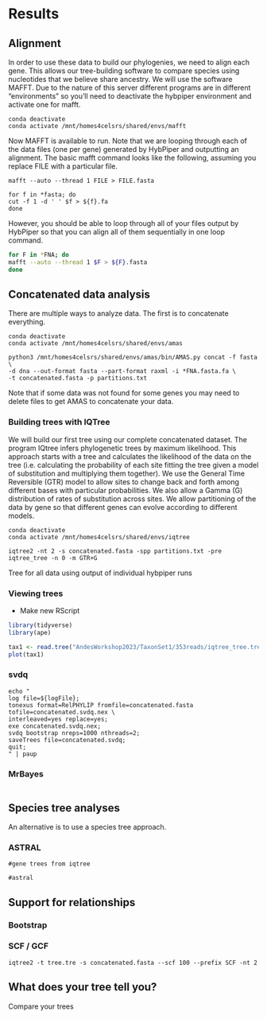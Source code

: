 # Results

## Alignment

In order to use these data to build our phylogenies, we need to align each gene.
This allows our tree-building software to compare species using nucleotides that we believe share ancestry. 
We will use the software MAFFT.
Due to the nature of this server different programs are in different "environments" so you'll need to deactivate the hybpiper environment and activate one for mafft.

```
conda deactivate
conda activate /mnt/homes4celsrs/shared/envs/mafft
```

Now MAFFT is available to run.
Note that we are looping through each of the data files (one per gene) generated by HybPiper and outputting an alignment.
The basic mafft command looks like the following, assuming you replace FILE with a particular file.

```
mafft --auto --thread 1 FILE > FILE.fasta

for f in *fasta; do
cut -f 1 -d ' ' $f > ${f}.fa
done
```

However, you should be able to loop through all of your files output by HybPiper so that you can align all of them sequentially in one loop command.


```bash
for F in *FNA; do
mafft --auto --thread 1 $F > ${F}.fasta
done
```

## Concatenated data analysis

There are multiple ways to analyze data.
The first is to concatenate everything.

```
conda deactivate
conda activate /mnt/homes4celsrs/shared/envs/amas

python3 /mnt/homes4celsrs/shared/envs/amas/bin/AMAS.py concat -f fasta \
-d dna --out-format fasta --part-format raxml -i *FNA.fasta.fa \
-t concatenated.fasta -p partitions.txt

```
Note that if some data was not found for some genes you may need to delete files to get AMAS to concatenate your data.


### Building trees with IQTree

We will build our first tree using our complete concatenated dataset.
The program IQtree infers phylogenetic trees by maximum likelihood.
This approach starts with a tree and calculates the likelihood of the data on the tree (i.e. calculating the probability of each site fitting the tree given a model of substitution and multiplying them together).
We use the General Time Reversible (GTR) model to allow sites to change back and forth among different bases with particular probabilities.
We also allow a Gamma (G) distribution of rates of substitution across sites.
We allow partitioning of the data by gene so that different genes can evolve according to different models.

```
conda deactivate
conda activate /mnt/homes4celsrs/shared/envs/iqtree

iqtree2 -nt 2 -s concatenated.fasta -spp partitions.txt -pre iqtree_tree -n 0 -m GTR+G
```

Tree for all data using output of individual hybpiper runs

### Viewing trees

* Make new RScript

```r
library(tidyverse)
library(ape)

tax1 <- read.tree("AndesWorkshop2023/TaxonSet1/353reads/iqtree_tree.treefile")
plot(tax1)
```

### svdq

```
echo "
log file=${logFile};
tonexus format=RelPHYLIP fromfile=concatenated.fasta tofile=concatenated.svdq.nex \
interleaved=yes replace=yes;
exe concatenated.svdq.nex;
svdq bootstrap nreps=1000 nthreads=2;
saveTrees file=concatenated.svdq;
quit;
" | paup
```

### MrBayes

```

```

## Species tree analyses

An alternative is to use a species tree approach.

### ASTRAL

```
#gene trees from iqtree

#astral
```

## Support for relationships

### Bootstrap

### SCF / GCF

```
iqtree2 -t tree.tre -s concatenated.fasta --scf 100 --prefix SCF -nt 2
```


## What does your tree tell you?

Compare your trees

